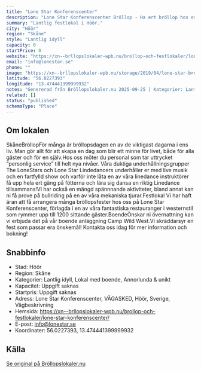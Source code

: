 ```yaml
---
title: "Lone Star Konferenscenter"
description: "Lone Star Konferenscenter Bröllop - Ha ert bröllop hos oss på Lone Star Konferenscenter. Se vår fina Bröllopslokal. Skicka gärna en förfrågan så hjälper vi Er!"
summary: "Lantlig festlokal i Höör."
city: "Höör"
region: "Skåne"
style: "Lantlig idyll"
capacity: 0
startPrice: 0
website: "https://xn--brllopslokaler-wpb.nu/brollop-och-festlokaler/lone-star-konferenscenter/"
email: "info@lonestar.se"
phone: ""
image: "https://xn--brllopslokaler-wpb.nu/storage/2019/04/lone-star-brollop-brollopslokal-cowboy-western-4.webp"
latitude: "56.0227393"
longitude: "13.474441399999932"
notes: "Genererad från Bröllopslokaler.nu 2025-09-25 | Kategorier: Lantlig idyll, Lokal med boende, Annorlunda & unikt"
related: []
status: "published"
schemaType: "Place"
---
```


## Om lokalen

SkåneBröllopFör många är bröllopsdagen en av de viktigast dagarna i ens liv. Man gör allt för att skapa en dag som blir ett minne för livet, både för alla gäster och för en själv.Hos oss möter du personal som tar uttrycket “personlig service” till helt nya nivåer. Våra duktiga underhållningsgrupper The LoneStars och Lone Star Lindedancers underhåller er med live musik och en fartfylld show och varför inte låta en av våra linedance instruktörer få upp hela ert gäng på fötterna och lära sig dansa en riktig Linedance tillsammans!Vi har också en mängd spännnande aktiviteter, bland annat kan ni få prove på bullriding på en av våra mekaniska tjurar.Festlokal Vi har haft äran att få arrangera många bröllopsfester hos oss på Lone Star Konferenscenter, förlagda i en av våra fantastiska restauranger i westernstil som rymmer upp till 1200 sittande gäster.BoendeÖnskar ni övernattning kan vi erbjuda det på vår boende anläggning Camp Wild West.Vi skräddarsyr en fest som passar era önskemål! Kontakta oss idag för mer information och bokning!

## Snabbinfo

- Stad: Höör
- Region: Skåne
- Kategorier: Lantlig idyll, Lokal med boende, Annorlunda & unikt
- Kapacitet: Uppgift saknas
- Startpris: Uppgift saknas
- Adress: Lone Star Konferenscenter, VÄGASKED, Höör, Sverige, Vägbeskrivning
- Hemsida: https://xn--brllopslokaler-wpb.nu/brollop-och-festlokaler/lone-star-konferenscenter/
- E-post: info@lonestar.se
- Koordinater: 56.0227393, 13.474441399999932

## Källa

[Se original på Bröllopslokaler.nu](https://xn--brllopslokaler-wpb.nu/brollop-och-festlokaler/lone-star-konferenscenter/)
